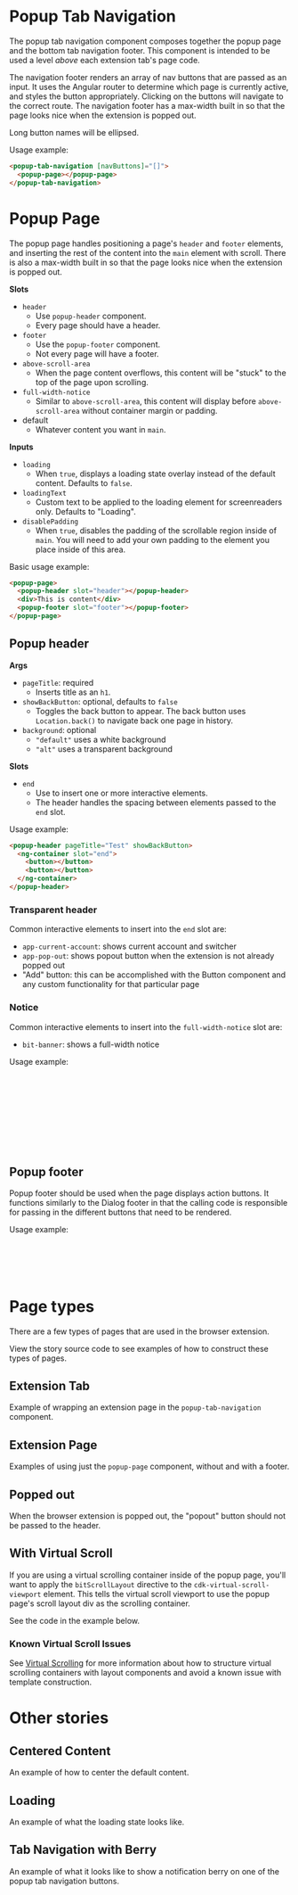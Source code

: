 

<Meta of={stories} />

# Popup Tab Navigation

The popup tab navigation component composes together the popup page and the bottom tab navigation
footer. This component is intended to be used a level _above_ each extension tab's page code.

The navigation footer renders an array of nav buttons that are passed as an input. It uses the
Angular router to determine which page is currently active, and styles the button appropriately.
Clicking on the buttons will navigate to the correct route. The navigation footer has a max-width
built in so that the page looks nice when the extension is popped out.

Long button names will be ellipsed.

Usage example:

```html
<popup-tab-navigation [navButtons]="[]">
  <popup-page></popup-page>
</popup-tab-navigation>
```

# Popup Page

The popup page handles positioning a page's `header` and `footer` elements, and inserting the rest
of the content into the `main` element with scroll. There is also a max-width built in so that the
page looks nice when the extension is popped out.

**Slots**

- `header`
  - Use `popup-header` component.
  - Every page should have a header.
- `footer`
  - Use the `popup-footer` component.
  - Not every page will have a footer.
- `above-scroll-area`
  - When the page content overflows, this content will be "stuck" to the top of the page upon
    scrolling.
- `full-width-notice`
  - Similar to `above-scroll-area`, this content will display before `above-scroll-area` without
    container margin or padding.
- default
  - Whatever content you want in `main`.

**Inputs**

- `loading`
  - When `true`, displays a loading state overlay instead of the default content. Defaults to
    `false`.
- `loadingText`
  - Custom text to be applied to the loading element for screenreaders only. Defaults to "Loading".
- `disablePadding`
  - When `true`, disables the padding of the scrollable region inside of `main`. You will need to
    add your own padding to the element you place inside of this area.

Basic usage example:

```html
<popup-page>
  <popup-header slot="header"></popup-header>
  <div>This is content</div>
  <popup-footer slot="footer"></popup-footer>
</popup-page>
```

## Popup header

**Args**

- `pageTitle`: required
  - Inserts title as an `h1`.
- `showBackButton`: optional, defaults to `false`
  - Toggles the back button to appear. The back button uses `Location.back()` to navigate back one
    page in history.
- `background`: optional
  - `"default"` uses a white background
  - `"alt"` uses a transparent background

**Slots**

- `end`
  - Use to insert one or more interactive elements.
  - The header handles the spacing between elements passed to the `end` slot.

Usage example:

```html
<popup-header pageTitle="Test" showBackButton>
  <ng-container slot="end">
    <button></button>
    <button></button>
  </ng-container>
</popup-header>
```

### Transparent header

<Canvas of={stories.TransparentHeader} />

Common interactive elements to insert into the `end` slot are:

- `app-current-account`: shows current account and switcher
- `app-pop-out`: shows popout button when the extension is not already popped out
- "Add" button: this can be accomplished with the Button component and any custom functionality for
  that particular page

### Notice

<Canvas of={stories.Notice} />

Common interactive elements to insert into the `full-width-notice` slot are:

- `bit-banner`: shows a full-width notice

Usage example:

```html
<popup-page>
  <popup-header slot="header" [pageTitle]="'vault' | i18n"> </popup-header>
  <bit-banner slot="full-width-notice" bannerType="info" [showClose]="false">
    This is an important note about these ciphers
  </bit-banner>
  <ng-container slot="above-scroll-area">
    <app-vault-header-v2></app-vault-header-v2>
  </ng-container>
</popup-page>
```

## Popup footer

Popup footer should be used when the page displays action buttons. It functions similarly to the
Dialog footer in that the calling code is responsible for passing in the different buttons that need
to be rendered.

Usage example:

```html
<popup-footer>
  <button bitButton buttonType="primary">Save</button>
  <button bitButton buttonType="secondary">Cancel</button>
</popup-footer>
```

# Page types

There are a few types of pages that are used in the browser extension.

View the story source code to see examples of how to construct these types of pages.

## Extension Tab

Example of wrapping an extension page in the `popup-tab-navigation` component.

<Canvas of={stories.DefaultPopupTabNavigation} />

## Extension Page

Examples of using just the `popup-page` component, without and with a footer.

<Canvas of={stories.PopupPage} />

<Canvas of={stories.PopupPageWithFooter} />

## Popped out

When the browser extension is popped out, the "popout" button should not be passed to the header.

<Canvas of={stories.PoppedOut} />

## With Virtual Scroll

If you are using a virtual scrolling container inside of the popup page, you'll want to apply the
`bitScrollLayout` directive to the `cdk-virtual-scroll-viewport` element. This tells the virtual
scroll viewport to use the popup page's scroll layout div as the scrolling container.

See the code in the example below.

<Canvas of={stories.WithVirtualScrollChild} />

### Known Virtual Scroll Issues

See [Virtual Scrolling](?path=/docs/documentation-virtual-scrolling--docs#known-footgun) for more
information about how to structure virtual scrolling containers with layout components and avoid a
known issue with template construction.

# Other stories

## Centered Content

An example of how to center the default content.

<Canvas of={stories.CenteredContent} />

## Loading

An example of what the loading state looks like.

<Canvas of={stories.Loading} />

## Tab Navigation with Berry

An example of what it looks like to show a notification berry on one of the popup tab navigation
buttons.

<Canvas of={stories.PopupTabNavigationWithBerry} />
